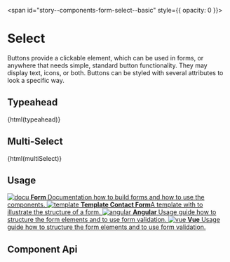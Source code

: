
<span id="story--components-form-select--basic" style={{ opacity: 0 }}></span>

# Select

Buttons provide a clickable element, which can be used in forms, or anywhere that needs simple, standard button functionality. They may display text, icons, or both. Buttons can be styled with several attributes to look a specific way.

<Canvas className="has-visible-overflow" withSource="none">
  <Story id="components-form-select--basic" />
</Canvas>

## Typeahead

<Canvas className="has-visible-overflow" mdxSource={typeahead}>
  <bal-doc-app>{html(typeahead)}</bal-doc-app>
</Canvas>

## Multi-Select

<Canvas className="has-visible-overflow" mdxSource={multiSelect}>
  <bal-doc-app>{html(multiSelect)}</bal-doc-app>
</Canvas>

## Usage


<div className="link-list">
  <a className="link-item" href="?path=/docs/design-form--page">
    <img src={IconDocument} alt="docu" />
    <span>
      <strong>Form</strong>
      Documentation how to build forms and how to use the components.
    </span>
  </a>
  <a className="link-item" href="?path=/story/design-common-templates--contact-form">
    <img src={IconAccount} alt="template" />
    <span>
      <strong>Template Contact Form</strong>A template with to illustrate the structure of a form.
    </span>
  </a>
  <a className="link-item" href="?path=/docs/getting-started-angular-usage-of-form-validation--page">
    <img src={AngularLogo} alt="angular" />
    <span>
      <strong>Angular</strong>
      Usage guide how to structure the form elements and to use form validation.
    </span>
  </a>
  <a className="link-item" href="?path=/docs/getting-started-vue-usage-of-form-validation--page">
    <img src={VueLogo} alt="vue" />
    <span>
      <strong>Vue</strong>
      Usage guide how to structure the form elements and to use form validation.
    </span>
  </a>
</div>

## Component Api

<Description markdown={readme} />
<Description markdown={selectOption} />

<br />


<Description markdown={testing} />


<Description markdown={github} />
